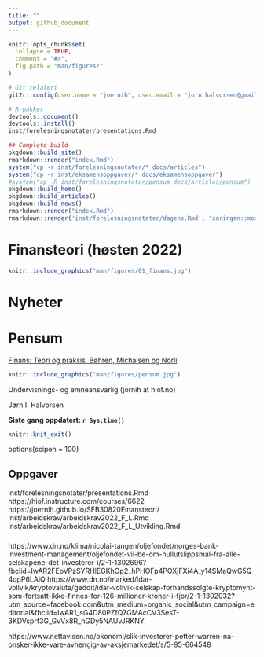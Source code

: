 ```yaml
---
title: ""
output: github_document
---
```


<!-- README.md is generated from README.Rmd. Please edit that file -->

```r
knitr::opts_chunk$set(
  collapse = TRUE,
  comment = "#>",
  fig.path = "man/figures/"
)
```

```r
# Git relatert
git2r::config(user.name = "joernih", user.email = "jorn.halvorsen@gmail.com")
```

```r
# R-pakker
devtools::document()
devtools::install()
inst/forelesningsnotater/presentations.Rmd
```

```r
## Complete build
pkgdown::build_site() 
rmarkdown::render("index.Rmd")
system("cp -r inst/forelesningsnotater/* docs/articles")
system("cp -r inst/eksamensoppgaver/* docs/eksamensoppgaver")
#system("cp -R inst/forelesningsnotater/pensum docs/articles/pensum")
pkgdown::build_home()
pkgdown::build_articles()
pkgdown::build_news()
rmarkdown::render("index.Rmd")
rmarkdown::render('inst/forelesningsnotater/dagens.Rmd', 'xaringan::moon_reader')
```

# Finansteori (høsten 2022)

```r
knitr::include_graphics("man/figures/01_finans.jpg")
```

# Nyheter

# Pensum 
[Finans: Teori og praksis. Bøhren, Michalsen og Norli](https://www.fagbokforlaget.no/Finans-Teori-og-praksis/I9788245022193)

```r
knitr::include_graphics("man/figures/pensum.jpg")
```

Undervisnings- og emneansvarlig (jornih at hiof.no)

Jørn I. Halvorsen

**Siste gang oppdatert: `r Sys.time()`**

```r
knitr::knit_exit()
```
options(scipen = 100)

## Oppgaver
inst/forelesningsnotater/presentations.Rmd
https://hiof.instructure.com/courses/6622
https://joernih.github.io/SFB30820Finansteori/
inst/arbeidskrav/arbeidskrav2022_F_L.Rmd
inst/arbeidskrav/arbeidskrav2022_F_L_Utvikling.Rmd

###
https://www.dn.no/klima/nicolai-tangen/oljefondet/norges-bank-investment-management/oljefondet-vil-be-om-nullutslippsmal-fra-alle-selskapene-det-investerer-i/2-1-1302696?fbclid=IwAR2FEoVPzSYRHlEGKhOp2_hPHOFp4POXjFXi4A_y14SMaQwG5Q4qpP6LAiQ
https://www.dn.no/marked/idar-vollvik/kryptovaluta/geddit/idar-vollvik-selskap-forhandssolgte-kryptomynt-som-fortsatt-ikke-finnes-for-126-millioner-kroner-i-fjor/2-1-1302032?utm_source=facebook.com&utm_medium=organic_social&utm_campaign=editorial&fbclid=IwAR1_sG4D80PZfQ7GMAcCV3SesT-3KDVsprf3G_GvVx8R_hGDy5NAUvJRKNY

https://www.nettavisen.no/okonomi/slik-investerer-petter-warren-na-onsker-ikke-vare-avhengig-av-aksjemarkedet/s/5-95-664548
